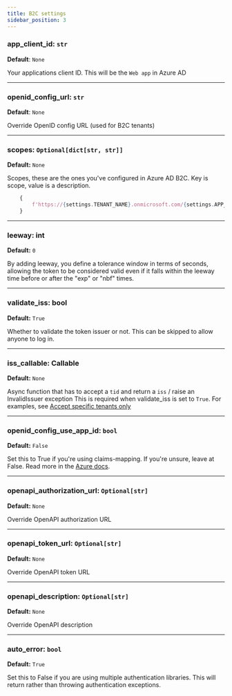 ```yaml
---
title: B2C settings
sidebar_position: 3
---
```


### app_client_id: `str`
**Default**: `None`

Your applications client ID. This will be the `Web app` in Azure AD

-----------------

### openid_config_url: `str`
**Default**: `None`

Override OpenID config URL (used for B2C tenants)

-----------------

### scopes: `Optional[dict[str, str]]`
**Default:** `None`

Scopes, these are the ones you've configured in Azure AD B2C. Key is scope, value is a description.

```python
    {
        f'https://{settings.TENANT_NAME}.onmicrosoft.com/{settings.APP_CLIENT_ID}/user_impersonation': 'user_impersonation'
    }
```

-----------------

### leeway: int
**Default:** `0`

By adding leeway, you define a tolerance window in terms of seconds, allowing the token to be
considered valid even if it falls within the leeway time before or after the "exp" or "nbf" times.

-----------------

### validate_iss: bool
**Default:** `True`

Whether to validate the token issuer or not. This can be skipped to allow anyone to log in.

-----------------

### iss_callable: Callable
**Default:** `None`

Async function that has to accept a `tid` and return a `iss` / raise an InvalidIssuer exception
This is required when validate_iss is set to `True`. For examples, see
[Accept specific tenants only](../multi-tenant/accept_specific_tenants_only)

-----------------

### openid_config_use_app_id: `bool`
**Default:** `False`

Set this to True if you're using claims-mapping. If you're unsure, leave at False. Read more in the
[Azure docs](https://docs.microsoft.com/en-us/azure/active-directory/develop/v2-protocols-oidc#sample-response).

-----------------


### openapi_authorization_url: `Optional[str]`
**Default:** `None`

Override OpenAPI authorization URL

-----------------

### openapi_token_url: `Optional[str]`
**Default:** `None`

Override OpenAPI token URL

-----------------

### openapi_description: `Optional[str]`
**Default:** `None`

Override OpenAPI description

-----------------

### auto_error: `bool`
**Default:** `True`

Set this to False if you are using multiple authentication libraries.  This will return rather than
throwing authentication exceptions.
